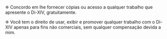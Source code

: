 
<TitleWithLeadingIcon
  imageURL="/icons/tou/solar--hand-money-linear.svg"
  title="Compensação"
/>

❈ Concordo em lhe fornecer cópias ou acesso a qualquer trabalho que apresente o Di-XIV, gratuitamente.

❈ Você tem o direito de usar, exibir e promover qualquer trabalho com o Di-XIV apenas para fins não comerciais, sem qualquer compensação devida a mim.
